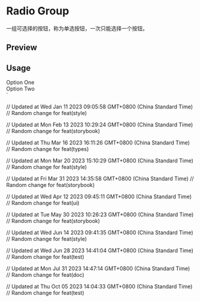 

<Meta of={RadioGroupStories} />

<RadixPrimitiveDocsButton name='radio-group' />

# Radio Group

一组可选择的按钮，称为单选按钮，一次只能选择一个按钮。

## Preview

<Canvas of={RadioGroupStories.Default} />

## Usage


  <div className="flex items-center space-x-2">
    <RadioGroupItem value="option-one" id="option-one" />
    <Label htmlFor="option-one">Option One</Label>
  </div>
  <div className="flex items-center space-x-2">
    <RadioGroupItem value="option-two" id="option-two" />
    <Label htmlFor="option-two">Option Two</Label>
  </div>
</RadioGroup>`

<Source code={importCode} language='ts' dark />
<Source code={usageCode} language='tsx' dark />

// Updated at Wed Jan 11 2023 09:05:58 GMT+0800 (China Standard Time)
// Random change for feat(style)

// Updated at Mon Feb 13 2023 10:29:24 GMT+0800 (China Standard Time)
// Random change for feat(storybook)

// Updated at Thu Mar 16 2023 16:11:26 GMT+0800 (China Standard Time)
// Random change for feat(types)

// Updated at Mon Mar 20 2023 15:10:29 GMT+0800 (China Standard Time)
// Random change for feat(style)

// Updated at Fri Mar 31 2023 14:35:58 GMT+0800 (China Standard Time)
// Random change for feat(storybook)

// Updated at Wed Apr 12 2023 09:45:11 GMT+0800 (China Standard Time)
// Random change for feat(ui)

// Updated at Tue May 30 2023 10:26:23 GMT+0800 (China Standard Time)
// Random change for feat(storybook)

// Updated at Wed Jun 14 2023 09:41:35 GMT+0800 (China Standard Time)
// Random change for feat(style)

// Updated at Wed Jun 28 2023 14:41:04 GMT+0800 (China Standard Time)
// Random change for feat(test)

// Updated at Mon Jul 31 2023 14:47:14 GMT+0800 (China Standard Time)
// Random change for feat(doc)

// Updated at Thu Oct 05 2023 14:04:33 GMT+0800 (China Standard Time)
// Random change for feat(test)
